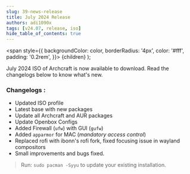 ```yaml
---
slug: 39-news-release
title: July 2024 Release
authors: adi1090x
tags: [v24.07, release, iso]
hide_table_of_contents: true
---
```


<!-- Badges -->
  <span
    style={{
      backgroundColor: color,
      borderRadius: '4px',
      color: '#fff',
      padding: '0.2rem',
    }}>
    {children}
  </span>
);

July 2024 ISO of Archcraft is now available to download. Read the changelogs below to know what's new.

<!--truncate-->

### Changelogs :
- Updated ISO profile
- Latest base with new packages
- Update all Archcraft and AUR packages
- Update Openbox Configs
- Added Firewall (`ufw`) with GUI (`gufw`)
- Added `apparmor` for MAC (_mandatory access control_)
- Replaced rofi with ibonn's rofi fork, fixed focusing issue in wayland compositors
- Small improvements and bugs fixed.

> Run: `sudo pacman -Syyu` to update your existing installation.
